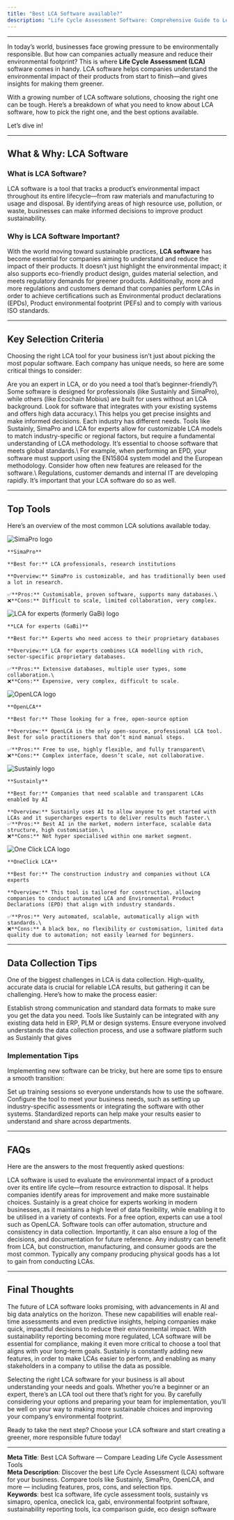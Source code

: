 ```yaml
---
title: "Best LCA Software available?"
description: "Life Cycle Assessment Software: Comprehensive Guide to Leading Tools"
---
```


---

In today’s world, businesses face growing pressure to be environmentally responsible. But how can companies actually measure and reduce their environmental footprint? This is where **Life Cycle Assessment (LCA)** software comes in handy. LCA software helps companies understand the environmental impact of their products from start to finish—and gives insights for making them greener.

With a growing number of LCA software solutions, choosing the right one can be tough. Here’s a breakdown of what you need to know about LCA software, how to pick the right one, and the best options available.

Let’s dive in!

---

## What & Why: LCA Software

### **What is LCA Software?**

LCA software is a tool that tracks a product’s environmental impact throughout its entire lifecycle—from raw materials and manufacturing to usage and disposal. By identifying areas of high resource use, pollution, or waste, businesses can make informed decisions to improve product sustainability.

### **Why is LCA Software Important?**

With the world moving toward sustainable practices, **LCA software** has become essential for companies aiming to understand and reduce the impact of their products. It doesn’t just highlight the environmental impact; it also supports eco-friendly product design, guides material selection, and meets regulatory demands for greener products. Additionally, more and more regulations and customers demand that companies perform LCAs in order to achieve certifications such as Environmental product declarations (EPDs), Product environmental footprint (PEFs) and to comply with various ISO standards.

---

## Key Selection Criteria

Choosing the right LCA tool for your business isn’t just about picking the most popular software. Each company has unique needs, so here are some critical things to consider:

<AccordionGroup>
  <Accordion title="User-Friendliness">
    Are you an expert in LCA, or do you need a tool that’s beginner-friendly?\
    Some software is designed for professionals (like Sustainly and SimaPro), while others (like Ecochain Mobius) are built for users without an LCA background.
  </Accordion>
  <Accordion title="Data Accuracy and Integration">
    Look for software that integrates with your existing systems and offers high data accuracy.\
    This helps you get precise insights and make informed decisions.
  </Accordion>
  <Accordion title="Customization and Flexibility">
    Each industry has different needs. Tools like Sustainly, SimaPro and LCA for experts allow for customizable LCA models to match industry-specific or regional factors, but require a fundamental understanding of LCA methodology.
  </Accordion>
  <Accordion title="Compatibility with Standards and Regulations">
    It’s essential to choose software that meets global standards.\
    For example, when performing an EPD, your software must support using the EN15804 system model and the European methodology.
  </Accordion>
  <Accordion title="Future Development">
    Consider how often new features are released for the software.\
    Regulations, customer demands and internal IT are developing rapidly. It’s important that your LCA software do so as well.
  </Accordion>
</AccordionGroup>

---

## Top Tools

Here’s an overview of the most common LCA solutions available today.

<Columns cols={2}>
  <Card>
    <img
      src="/images/logo-simapro.png"
      alt="SimaPro logo"
      title="SimaPro"
      className="mx-auto"
      style={{ width:"100px",height:"auto",marginBottom:"12px" }}
    />

    **SimaPro**

    **Best for:** LCA professionals, research institutions

    **Overview:** SimaPro is customizable, and has traditionally been used a lot in research.

    ✅**Pros:** Customisable, proven software, supports many databases.\
    ❌**Cons:** Difficult to scale, limited collaboration, very complex.
  </Card>
  <Card>
    <img
      src="/images/logo-sphera.png"
      alt="LCA for experts (formerly GaBi) logo"
      title="LCA for experts (formerly GaBi)"
      className="mx-auto"
      style={{ width:"100px",height:"auto",marginBottom:"12px" }}
    />

    **LCA for experts (GaBi)**

    **Best for:** Experts who need access to their proprietary databases

    **Overview:** LCA for experts combines LCA modelling with rich, sector-specific proprietary databases.

    ✅**Pros:** Extensive databases, multiple user types, some collaboration.\
    ❌**Cons:** Expensive, very complex, difficult to scale.
  </Card>
  <Card>
    <img
      src="/images/logo-openlca.png"
      alt="OpenLCA logo"
      title="OpenLCA"
      className="mx-auto"
      style={{ width:"100px",height:"auto",marginBottom:"12px" }}
    />

    **OpenLCA**

    **Best for:** Those looking for a free, open-source option

    **Overview:** OpenLCA is the only open-source, professional LCA tool. Best for solo practitioners that don’t mind manual steps.

    ✅**Pros:** Free to use, highly flexible, and fully transparent\
    ❌**Cons:** Complex interface, doesn’t scale, not collaborative.
  </Card>
  <Card>
    <img
      src="/images/logo-sustainly.png"
      alt="Sustainly logo"
      title="Sustainly"
      className="mx-auto"
      style={{ width:"100px",height:"auto",marginBottom:"12px" }}
    />

    **Sustainly**

    **Best for:** Companies that need scalable and transparent LCAs enabled by AI

    **Overview:** Sustainly uses AI to allow anyone to get started with LCAs and it supercharges experts to deliver results much faster.\
    ✅**Pros:** Best AI in the market, modern interface, scalable data structure, high customisation.\
    ❌**Cons:** Not hyper specialised within one market segment.
  </Card>
  <Card>
    <img
      src="/images/logo-oneclicklca.png"
      alt="One Click LCA logo"
      title="One Click LCA"
      className="mx-auto"
      style={{ width:"100px",height:"auto",marginBottom:"12px" }}
    />

    **OneClick LCA**

    **Best for:** The construction industry and companies without LCA experts

    **Overview:** This tool is tailored for construction, allowing companies to conduct automated LCA and Environmental Product Declarations (EPD) that align with industry standards.

    ✅**Pros:** Very automated, scalable, automatically align with standards.\
    ❌**Cons:** A black box, no flexibility or customisation, limited data quality due to automation; not easily learned for beginners.
  </Card>
</Columns>

---

## Data Collection Tips

One of the biggest challenges in LCA is data collection. High-quality, accurate data is crucial for reliable LCA results, but gathering it can be challenging. Here’s how to make the process easier:

<Steps>
  <Step title="Collaborate with Suppliers">
    Establish strong communication and standard data formats to make sure you get the data you need.
  </Step>
  <Step title="Use LCA Software with Templates and API integrations">
    Tools like Sustainly can be integrated with any existing data held in ERP, PLM or design systems.
  </Step>
  <Step title="Onboard Your Team">
    Ensure everyone involved understands the data collection process, and use a software platform such as Sustainly that gives
  </Step>
</Steps>

### Implementation Tips

Implementing new software can be tricky, but here are some tips to ensure a smooth transition:

<Steps>
  <Step title="Prepare Your Team">
    Set up training sessions so everyone understands how to use the software.
  </Step>
  <Step title="Customize the Software">
    Configure the tool to meet your business needs, such as setting up industry-specific assessments or integrating the software with other systems.
  </Step>
  <Step title="Set Up Standard Reporting Procedures">
    Standardized reports can help make your results easier to understand and share across departments.
  </Step>
</Steps>

---

## FAQs

Here are the answers to the most frequently asked questions:

<Columns cols={2}>
  <Card title="What is LCA software used for?">
    LCA software is used to evaluate the environmental impact of a product over its entire life cycle—from resource extraction to disposal. It helps companies identify areas for improvement and make more sustainable choices.
  </Card>
  <Card title="Which LCA software is best for experts?">
    Sustainly is a great choice for experts working in modern businesses, as it maintains a high level of data flexibility, while enabling it to be utilised in a variety of contexts. For a free option, experts can use a tool such as OpenLCA.
  </Card>
  <Card title="How does LCA software help with data collection?">
    Software tools can offer automation, structure and consistency in data collection. Importantly, it can also ensure a log of the decisions, and documentation for future reference.
  </Card>
  <Card title="What industries benefit the most from using LCA software?">
    Any industry can benefit from LCA, but construction, manufacturing, and consumer goods are the most common. Typically any company producing physical goods has a lot to gain from conducting LCAs.
  </Card>
</Columns>

---

## Final Thoughts

The future of LCA software looks promising, with advancements in AI and big data analytics on the horizon. These new capabilities will enable real-time assessments and even predictive insights, helping companies make quick, impactful decisions to reduce their environmental impact. With sustainability reporting becoming more regulated, LCA software will be essential for compliance, making it even more critical to choose a tool that aligns with your long-term goals. Sustainly is constantly adding new features, in order to make LCAs easier to perform, and enabling as many stakeholders in a company to utilise the data as possible.

Selecting the right LCA software for your business is all about understanding your needs and goals. Whether you’re a beginner or an expert, there’s an LCA tool out there that’s right for you. By carefully considering your options and preparing your team for implementation, you’ll be well on your way to making more sustainable choices and improving your company’s environmental footprint.

Ready to take the next step? Choose your LCA software and start creating a greener, more responsible future today!

---

**Meta Title**: Best LCA Software — Compare Leading Life Cycle Assessment Tools\
**Meta Description**: Discover the best Life Cycle Assessment (LCA) software for your business. Compare tools like Sustainly, SimaPro, OpenLCA, and more — including features, pros, cons, and selection tips.\
**Keywords**: best lca software, life cycle assessment tools, sustainly vs simapro, openlca, oneclick lca, gabi, environmental footprint software, sustainability reporting tools, lca comparison guide, eco design software